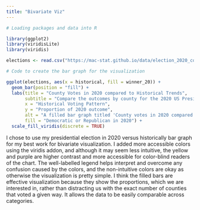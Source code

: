 ```yaml
---
title: "Bivariate Viz"
---
```


```r
# Loading packages and data into R

library(ggplot2)
library(viridisLite)
library(viridis)

elections <- read.csv("https://mac-stat.github.io/data/election_2020_county.csv")

```



```r
# Code to create the bar graph for the visualization

ggplot(elections, aes(x = historical, fill = winner_20)) +
  geom_bar(position = "fill") +
  labs(title = "County Votes in 2020 compared to Historical Trends", 
       subtitle = "Compare the outcomes by county for the 2020 US Presidential election with their historical leanings",
       x = "Historical Voting Pattern",
       y = "Proportion of 2020 outcome",
       alt = "A filled bar graph titled 'County votes in 2020 compared to historical trends' showing the proportion of counties that voted Republican and democrat, with different bars for the historical preference of each county, labelled blue, purple, or red. A trend appears that 0nly 67.5 percent of historical blue counties voted republican in 2020, while 80 percent of historically purple counties woted republican, and over 90 percent of historically republican counties also voted Republican in the 2020 election.",
       fill = "Democratic or Republican in 2020") +
  scale_fill_viridis(discrete = TRUE)

```

I chose to use my presidential election in 2020 versus historically bar graph for my best work for bivariate visualization. I added more accessible colors using the viridis addon, and although it may seem less intuitive, the yellow and purple are higher contrast and more accessible for color-blind readers of the chart. The well-labelled legend helps interpret and overcome any confusion caused by the colors, and the non-intuitive colors are okay as otherwise the visualization is pretty simple. I think the filled bars are effective visualization because they show the proportions, which we are interested in, rather than distracting us with the exact number of counties that voted a given way. It allows the data to be easily comparable across categories.
